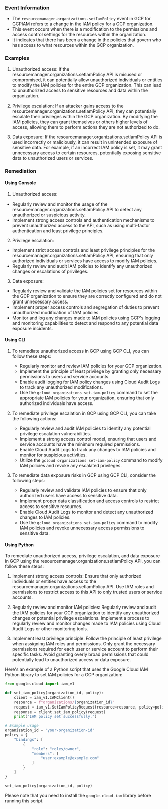 
### Event Information

- The `resourcemanager.organizations.setIamPolicy` event in GCP for GCPIAM refers to a change in the IAM policy for a GCP organization.
- This event occurs when there is a modification to the permissions and access control settings for the resources within the organization.
- It indicates that there has been a change in the policies that govern who has access to what resources within the GCP organization.


### Examples

1. Unauthorized access: If the resourcemanager.organizations.setIamPolicy API is misused or compromised, it can potentially allow unauthorized individuals or entities to modify the IAM policies for the entire GCP organization. This can lead to unauthorized access to sensitive resources and data within the organization.

2. Privilege escalation: If an attacker gains access to the resourcemanager.organizations.setIamPolicy API, they can potentially escalate their privileges within the GCP organization. By modifying the IAM policies, they can grant themselves or others higher levels of access, allowing them to perform actions they are not authorized to do.

3. Data exposure: If the resourcemanager.organizations.setIamPolicy API is used incorrectly or maliciously, it can result in unintended exposure of sensitive data. For example, if an incorrect IAM policy is set, it may grant unnecessary access to certain resources, potentially exposing sensitive data to unauthorized users or services.

### Remediation

#### Using Console

1. Unauthorized access:
- Regularly review and monitor the usage of the resourcemanager.organizations.setIamPolicy API to detect any unauthorized or suspicious activity.
- Implement strong access controls and authentication mechanisms to prevent unauthorized access to the API, such as using multi-factor authentication and least privilege principles.

2. Privilege escalation:
- Implement strict access controls and least privilege principles for the resourcemanager.organizations.setIamPolicy API, ensuring that only authorized individuals or services have access to modify IAM policies.
- Regularly review and audit IAM policies to identify any unauthorized changes or escalations of privileges.

3. Data exposure:
- Regularly review and validate the IAM policies set for resources within the GCP organization to ensure they are correctly configured and do not grant unnecessary access.
- Implement proper access controls and segregation of duties to prevent unauthorized modification of IAM policies.
- Monitor and log any changes made to IAM policies using GCP's logging and monitoring capabilities to detect and respond to any potential data exposure incidents.

#### Using CLI

1. To remediate unauthorized access in GCP using GCP CLI, you can follow these steps:
   - Regularly monitor and review IAM policies for your GCP organization.
   - Implement the principle of least privilege by granting only necessary permissions to users and service accounts.
   - Enable audit logging for IAM policy changes using Cloud Audit Logs to track any unauthorized modifications.
   - Use the `gcloud organizations set-iam-policy` command to set the appropriate IAM policies for your organization, ensuring that only authorized individuals have access.

2. To remediate privilege escalation in GCP using GCP CLI, you can take the following actions:
   - Regularly review and audit IAM policies to identify any potential privilege escalation vulnerabilities.
   - Implement a strong access control model, ensuring that users and service accounts have the minimum required permissions.
   - Enable Cloud Audit Logs to track any changes to IAM policies and monitor for suspicious activities.
   - Utilize the `gcloud organizations set-iam-policy` command to modify IAM policies and revoke any escalated privileges.

3. To remediate data exposure risks in GCP using GCP CLI, consider the following steps:
   - Regularly review and validate IAM policies to ensure that only authorized users have access to sensitive data.
   - Implement proper data classification and access controls to restrict access to sensitive resources.
   - Enable Cloud Audit Logs to monitor and detect any unauthorized changes to IAM policies.
   - Use the `gcloud organizations set-iam-policy` command to modify IAM policies and revoke unnecessary access permissions to sensitive data.

#### Using Python

To remediate unauthorized access, privilege escalation, and data exposure in GCP using the resourcemanager.organizations.setIamPolicy API, you can follow these steps:

1. Implement strong access controls: Ensure that only authorized individuals or entities have access to the resourcemanager.organizations.setIamPolicy API. Use IAM roles and permissions to restrict access to this API to only trusted users or service accounts.

2. Regularly review and monitor IAM policies: Regularly review and audit the IAM policies for your GCP organization to identify any unauthorized changes or potential privilege escalations. Implement a process to regularly review and monitor changes made to IAM policies using Cloud Audit Logs or other monitoring tools.

3. Implement least privilege principle: Follow the principle of least privilege when assigning IAM roles and permissions. Only grant the necessary permissions required for each user or service account to perform their specific tasks. Avoid granting overly broad permissions that could potentially lead to unauthorized access or data exposure.

Here's an example of a Python script that uses the Google Cloud IAM Python library to set IAM policies for a GCP organization:

```python
from google.cloud import iam_v1

def set_iam_policy(organization_id, policy):
    client = iam_v1.IAMClient()
    resource = f"organizations/{organization_id}"
    request = iam_v1.SetIamPolicyRequest(resource=resource, policy=policy)
    response = client.set_iam_policy(request)
    print("IAM policy set successfully.")

# Example usage
organization_id = "your-organization-id"
policy = {
    "bindings": [
        {
            "role": "roles/owner",
            "members": [
                "user:example@example.com"
            ]
        }
    ]
}

set_iam_policy(organization_id, policy)
```

Please note that you need to install the `google-cloud-iam` library before running this script.

